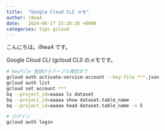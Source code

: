 ```yaml
---
title:  "Google Cloud CLI メモ"
author: i9wa4
date:   2024-06-17 15:26:26 +0900
categories: tips gcloud
---
```


こんにちは。i9wa4 です。

Google Cloud CLI (gcloud CLI) のメモです。

```sh
# keyfile 登録からテーブル確認まで
gcloud auth activate-service-account --key-file ***.json
gcloud auth list
gcloud set account ***
bq --project_id=aaaaa ls dataset
bq --project_id=aaaaa show dataset.table_name
bq --project_id=aaaaa head dataset.table_name -n 5
```

```sh
# ログイン
gcloud auth login
```
